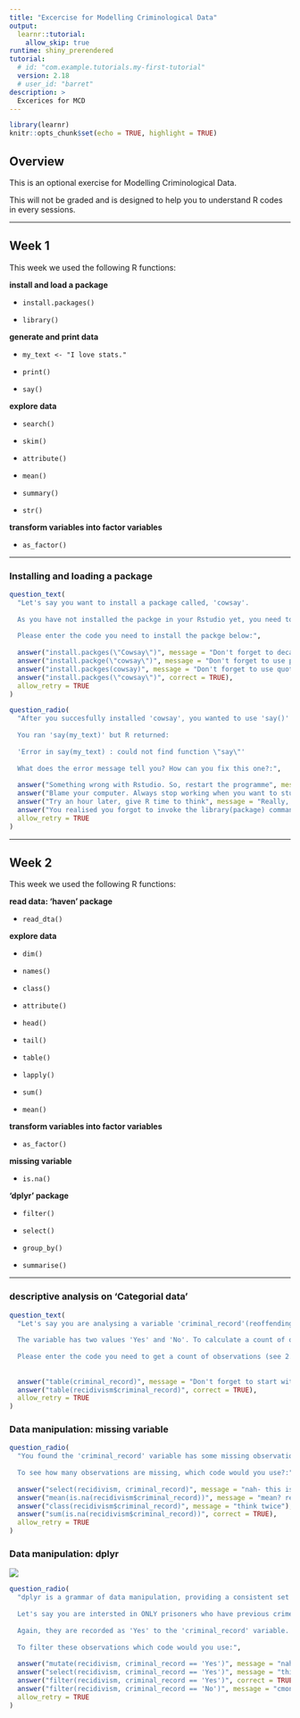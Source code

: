 ```yaml
---
title: "Excercise for Modelling Criminological Data"
output:
  learnr::tutorial:
    allow_skip: true
runtime: shiny_prerendered
tutorial:
  # id: "com.example.tutorials.my-first-tutorial"
  version: 2.18
  # user_id: "barret"
description: >
  Excerices for MCD
---
```


```r
library(learnr)
knitr::opts_chunk$set(echo = TRUE, highlight = TRUE)
```

## Overview

This is an optional exercise for Modelling Criminological Data. 

This will not be graded and is designed to help you to understand R codes in every sessions.

-------------------

## Week 1

This week we used the following R functions: 

**install and load a package**

+ `install.packages()`

+ `library()`

**generate and print data**

+ `my_text <- "I love stats."`

+ `print()`

+ `say()`

**explore data**

+ `search()`

+ `skim()`

+ `attribute()`

+ `mean()`

+ `summary()`

+ `str()`

**transform variables into factor variables**

+ `as_factor()`

-------------------

### Installing and loading a package

```r
question_text(
  "Let's say you want to install a package called, 'cowsay'. 
  
  As you have not installed the packge in your Rstudio yet, you need to install the packge first. 
  
  Please enter the code you need to install the packge below:",
 
  answer("install.packges(\"Cowsay\")", message = "Don't forget to decapitalize, R is case-sensitive"),
  answer("install.packge(\"cowsay\")", message = "Don't forget to use plural, packges"),
  answer("install.packges(cowsay)", message = "Don't forget to use quotation marks"),
  answer("install.packges(\"cowsay\")", correct = TRUE),
  allow_retry = TRUE
)
```

```r
question_radio(
  "After you succesfully installed 'cowsay', you wanted to use 'say()' function in the package. 
  
  You ran 'say(my_text)' but R returned: 
  
  'Error in say(my_text) : could not find function \"say\"' 
  
  What does the error message tell you? How can you fix this one?:",
  
  answer("Something wrong with Rstudio. So, restart the programme", message = "Nice try"),
  answer("Blame your computer. Always stop working when you want to study. Ask mum to get you a new laptop", message = "Good reason for a new laptop"),
  answer("Try an hour later, give R time to think", message = "Really, really?"),
  answer("You realised you forgot to invoke the library(package) command to load it into the current session. Load a package using 'load(cowsay)' code and fix it", correct = TRUE),
  allow_retry = TRUE
)
```

-------------------

## Week 2

This week we used the following R functions: 

**read data: 'haven' package**

+ `read_dta()`

**explore data**

+ `dim()`

+ `names()`

+ `class()`

+ `attribute()`

+ `head()`

+ `tail()`

+ `table()`

+ `lapply()`

+ `sum()`

+ `mean()`

**transform variables into factor variables**

+ `as_factor()`

**missing variable**

+ `is.na()`

**'dplyr' package**

+ `filter()`

+ `select()`

+ `group_by()`

+ `summarise()`

-------------------

### descriptive analysis on 'Categorial data'

```r
question_text(
  "Let's say you are analysing a variable 'criminal_record'(reoffending criminal records of prisoners) using 'recidivism' data. 
  
  The variable has two values 'Yes' and 'No'. To calculate a count of obervation on the valid value of the 'criminal_record' variable, you want to use the table() function. 
  
  Please enter the code you need to get a count of observations (see 2.3.2 in the lab note):",
  
  
  answer("table(criminal_record)", message = "Don't forget to start with the data name"),
  answer("table(recidivism$criminal_record)", correct = TRUE),
  allow_retry = TRUE
)
```

### Data manipulation: missing variable

```r
question_radio(
  "You found the 'criminal_record' variable has some missing observations. 
  
  To see how many observations are missing, which code would you use?:",
  
  answer("select(recidivism, criminal_record)", message = "nah- this is fo 'variable selection"),
  answer("mean(is.na(recidivism$criminal_record))", message = "mean? really?"),
  answer("class(recidivism$criminal_record)", message = "think twice"),
  answer("sum(is.na(recidivism$criminal_record))", correct = TRUE),
  allow_retry = TRUE
)
```

### Data manipulation: dplyr

<img src="https://user-images.githubusercontent.com/98951792/217301605-8f3f74e3-4b81-46f7-aec0-bd9701cc81e7.png">
```r
question_radio(
  "dplyr is a grammar of data manipulation, providing a consistent set of verbs that help you solve the most common data manipulation challenges.
  
  Let's say you are intersted in ONLY prisoners who have previous crime records not all of them.
  
  Again, they are recorded as 'Yes' to the 'criminal_record' variable. 
  
  To filter these observations which code would you use:",
  
  answer("mutate(recidivism, criminal_record == 'Yes')", message = "nah- this is for 'variable selection"),
  answer("select(recidivism, criminal_record == 'Yes')", message = "this will tell you proportion, not count"),
  answer("filter(recidivism, criminal_record == 'Yes')", correct = TRUE),
  answer("filter(recidivism, criminal_record == 'No')", message = "cmon-"),
  allow_retry = TRUE
)
```